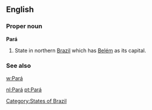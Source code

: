 ==English==

===Proper noun===
'''Pará'''

# State in northern [[Brazil]] which has [[Belém]] as its capital.

===See also===
[[w:Pará]]

[[Category:States of Brazil]]

[[nl:Pará]]
[[pt:Pará]]